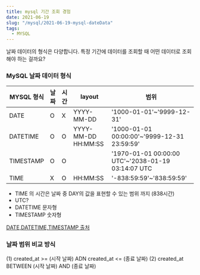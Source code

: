 ```yaml
---
title: mysql 기간 조회 경험
date: 2021-06-19
slug: "/mysql/2021-06-19-mysql-dateData"
tags:
  - MYSQL
---
```


날짜 데이터의 형식은 다양합니다.
특정 기간에 데이터를 조회할 때 어떤 데이터로 조회해야 하는 걸까요?

### MySQL 날짜 데이터 형식

|MYSQL 형식|날짜|시간|layout|범위|
|---|---|---|---|---|
|DATE|O|X|YYYY-MM-DD|'1000-01-01'~'9999-12-31'|
|DATETIME|O|O|YYYY-MM-DD HH:MM:SS|'1000-01-01 00:00:00'~'9999-12-31 23:59:59'|
|TIMESTAMP|O|O| |'1970-01-01 00:00:00 UTC'~'2038-01-19 03:14:07 UTC|
|TIME|X|O|HH:MM:SS|'-838:59:59'~'838:59:59'|

 * TIME 의 시간은 날짜 중 DAY의 값을 표현할 수 있는 범위 까지 (838시간)
 * UTC?
 * DATETIME 문자형
 * TIMESTAMP 숫자형

 [DATE,DATETIME,TIMESTAMP 출처](http://tcpschool.com/database/mysql/mysql_datatype_dateTime)


### 날짜 범위 비교 방식
(1) created_at >= (시작 날짜) ADN created_at <= (종료 날짜)
(2) created_at BETWEEN (시작 날짜) AND (종료 날짜)





